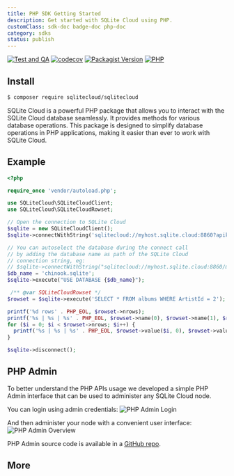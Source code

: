 ```yaml
---
title: PHP SDK Getting Started
description: Get started with SQLite Cloud using PHP.
customClass: sdk-doc badge-doc php-doc
category: sdks
status: publish
---
```



[![Test and QA][test-qa-img]][test-qa-url]
[![codecov][codecov-img]][codecov-url]
[![Packagist Version][packagist-version-img]][packagist-url]
[![PHP][php-img]][packagist-url]

## Install

```bash
$ composer require sqlitecloud/sqlitecloud
```

SQLite Cloud is a powerful PHP package that allows you to interact with the SQLite Cloud database seamlessly. It provides methods for various database operations. 
This package is designed to simplify database operations in PHP applications, making it easier than ever to work with SQLite Cloud.

## Example

```php
<?php

require_once 'vendor/autoload.php';

use SQLiteCloud\SQLiteCloudClient;
use SQLiteCloud\SQLiteCloudRowset;

// Open the connection to SQLite Cloud
$sqlite = new SQLiteCloudClient();
$sqlite->connectWithString('sqlitecloud://myhost.sqlite.cloud:8860?apikey=myapikey');

// You can autoselect the database during the connect call
// by adding the database name as path of the SQLite Cloud
// connection string, eg:
// $sqlite->connectWithString("sqlitecloud://myhost.sqlite.cloud:8860/mydatabase?apikey=myapikey");
$db_name = 'chinook.sqlite';
$sqlite->execute("USE DATABASE {$db_name}");

 /** @var SQLiteCloudRowset */
$rowset = $sqlite->execute('SELECT * FROM albums WHERE ArtistId = 2');

printf('%d rows' . PHP_EOL, $rowset->nrows);
printf('%s | %s | %s' . PHP_EOL, $rowset->name(0), $rowset->name(1), $rowset->name(2));
for ($i = 0; $i < $rowset->nrows; $i++) {
  printf('%s | %s | %s' . PHP_EOL, $rowset->value($i, 0), $rowset->value($i, 1), $rowset->value($i, 2));
}

$sqlite->disconnect();
```

## PHP Admin
To better understand the PHP APIs usage we developed a simple PHP Admin interface that can be used to administer any SQLite Cloud node.

You can login using admin credentials:
![PHP Admin Login](@docs-website-assets/php/admin_login.png)

And then administer your node with a convenient user interface:
![PHP Admin Overview](@docs-website-assets/php/admin_overview.png)

PHP Admin source code is available in a [GitHub repo](https://github.com/sqlitecloud/sqlitecloud-php/tree/main/admin).

## More
[test-qa-img]: https://github.com/sqlitecloud/sqlitecloud-php/actions/workflows/deploy.yaml/badge.svg?branch=main
[test-qa-url]: https://github.com/sqlitecloud/sqlitecloud-php/actions/workflows/deploy.yaml
[codecov-img]: https://codecov.io/gh/sqlitecloud/sqlitecloud-php/graph/badge.svg?token=3FFHULGCOY
[codecov-url]: https://codecov.io/gh/sqlitecloud/sqlitecloud-php
[packagist-version-img]: https://img.shields.io/packagist/v/sqlitecloud/sqlitecloud
[packagist-url]: https://packagist.org/packages/sqlitecloud/sqlitecloud
[php-img]: https://img.shields.io/packagist/dependency-v/sqlitecloud/sqlitecloud/php